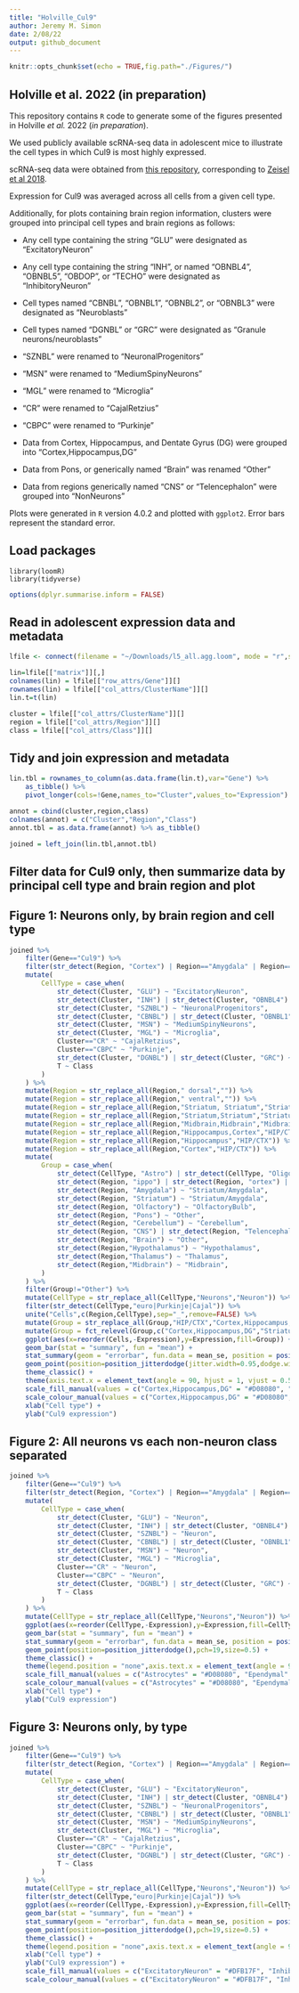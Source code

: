 ```yaml
---
title: "Holville_Cul9"
author: Jeremy M. Simon
date: 2/08/22
output: github_document
---
```


```r
knitr::opts_chunk$set(echo = TRUE,fig.path="./Figures/")
```

## Holville et al. 2022 (in preparation)

This repository contains `R` code to generate some of the figures presented in Holville _et al._ 2022 (_in preparation_). 

We used publicly available scRNA-seq data in adolescent mice to illustrate the cell types in which Cul9 is most highly expressed. 

scRNA-seq data were obtained from [this repository](http://mousebrain.org/adolescent/downloads.html), corresponding to [Zeisel et al 2018](https://www.cell.com/cell/fulltext/S0092-8674(18)30789-X).

Expression for Cul9 was averaged across all cells from a given cell type. 

Additionally, for plots containing brain region information, clusters were grouped into principal cell types and brain regions as follows:

* Any cell type containing the string "GLU" were designated as "ExcitatoryNeuron"
* Any cell type containing the string "INH", or named "OBNBL4", "OBNBL5", "OBDOP", or "TECHO" were designated as "InhibitoryNeuron"
* Cell types named "CBNBL", "OBNBL1", "OBNBL2", or "OBNBL3" were designated as "Neuroblasts"
* Cell types named "DGNBL" or "GRC" were designated as "Granule neurons/neuroblasts"
* "SZNBL" were renamed to "NeuronalProgenitors"
* "MSN"	were renamed to "MediumSpinyNeurons"
* "MGL" were renamed to "Microglia"
* "CR" were renamed to "CajalRetzius"
* "CBPC" were renamed to "Purkinje"

* Data from Cortex, Hippocampus, and Dentate Gyrus (DG) were grouped into "Cortex,Hippocampus,DG"
* Data from Pons, or generically named "Brain" was renamed "Other"
* Data from regions generically named "CNS" or "Telencephalon" were grouped into "NonNeurons"


Plots were generated in `R` version 4.0.2 and plotted with `ggplot2`. Error bars represent the standard error. 


## Load packages 

```
library(loomR)
library(tidyverse)

```

```r
options(dplyr.summarise.inform = FALSE)
```


## Read in adolescent expression data and metadata

```r
lfile <- connect(filename = "~/Downloads/l5_all.agg.loom", mode = "r",skip.validate=T)

lin=lfile[["matrix"]][,]
colnames(lin) = lfile[["row_attrs/Gene"]][]
rownames(lin) = lfile[["col_attrs/ClusterName"]][]
lin.t=t(lin)

cluster = lfile[["col_attrs/ClusterName"]][]
region = lfile[["col_attrs/Region"]][]
class = lfile[["col_attrs/Class"]][]
```

## Tidy and join expression and metadata 

```r
lin.tbl = rownames_to_column(as.data.frame(lin.t),var="Gene") %>% 
    as_tibble() %>%
    pivot_longer(cols=!Gene,names_to="Cluster",values_to="Expression")

annot = cbind(cluster,region,class)
colnames(annot) = c("Cluster","Region","Class")
annot.tbl = as.data.frame(annot) %>% as_tibble()

joined = left_join(lin.tbl,annot.tbl)
```

## Filter data for Cul9 only, then summarize data by principal cell type and brain region and plot

## Figure 1: Neurons only, by brain region and cell type 
```r
joined %>%
    filter(Gene=="Cul9") %>%
    filter(str_detect(Region, "Cortex") | Region=="Amygdala" | Region=="Telencephalon" | Region=="CNS" | Region=="Dentate gyrus" | str_detect(Region, "Hippocampus") | Region=="Olfactory bulb" | Region=="Brain" | str_detect(Region, "Cerebellum") | str_detect(Region, "Striatum") | str_detect(Region,"halamus") | str_detect(Region,"Midbrain")) %>%
    mutate(
        CellType = case_when(
            str_detect(Cluster, "GLU") ~ "ExcitatoryNeuron",
            str_detect(Cluster, "INH") | str_detect(Cluster, "OBNBL4") | str_detect(Cluster, "OBNBL5") | str_detect(Cluster, "OBDOP") | Cluster=="TECHO" ~ "InhibitoryNeuron",
            str_detect(Cluster, "SZNBL") ~ "NeuronalProgenitors",
            str_detect(Cluster, "CBNBL") | str_detect(Cluster, "OBNBL1") | str_detect(Cluster, "OBNBL2") | str_detect(Cluster, "OBNBL3") ~ "Neuroblasts",
            str_detect(Cluster, "MSN") ~ "MediumSpinyNeurons",
            str_detect(Cluster, "MGL") ~ "Microglia",
            Cluster=="CR" ~ "CajalRetzius",
            Cluster=="CBPC" ~ "Purkinje",
            str_detect(Cluster, "DGNBL") | str_detect(Cluster, "GRC") ~ "Granule neurons/neuroblasts",
            T ~ Class
        )
    ) %>%
    mutate(Region = str_replace_all(Region," dorsal","")) %>%
    mutate(Region = str_replace_all(Region," ventral","")) %>%
    mutate(Region = str_replace_all(Region,"Striatum, Striatum","Striatum")) %>%
    mutate(Region = str_replace_all(Region,"Striatum,Striatum","Striatum")) %>%
    mutate(Region = str_replace_all(Region,"Midbrain,Midbrain","Midbrain")) %>%
    mutate(Region = str_replace_all(Region,"Hippocampus,Cortex","HIP/CTX")) %>%
    mutate(Region = str_replace_all(Region,"Hippocampus","HIP/CTX")) %>%
    mutate(Region = str_replace_all(Region,"Cortex","HIP/CTX")) %>%
    mutate(
        Group = case_when(
            str_detect(CellType, "Astro") | str_detect(CellType, "Oligo") | str_detect(CellType, "Ependymal") | str_detect(CellType, "Vascular") ~ "NonNeurons",            
            str_detect(Region, "ippo") | str_detect(Region, "ortex") | str_detect(Region, "entate") | str_detect(Region, "HIP/CTX") ~ "Cortex,Hippocampus,DG",
            str_detect(Region, "Amygdala") ~ "Striatum/Amygdala",
            str_detect(Region, "Striatum") ~ "Striatum/Amygdala",
            str_detect(Region, "Olfactory") ~ "OlfactoryBulb",
            str_detect(Region, "Pons") ~ "Other",
            str_detect(Region, "Cerebellum") ~ "Cerebellum",
            str_detect(Region, "CNS") | str_detect(Region, "Telencephalon") ~ "NonNeurons",
            str_detect(Region, "Brain") ~ "Other",
            str_detect(Region,"Hypothalamus") ~ "Hypothalamus",
            str_detect(Region,"Thalamus") ~ "Thalamus",
            str_detect(Region,"Midbrain") ~ "Midbrain",
        )
    ) %>%
    filter(Group!="Other") %>%
	mutate(CellType = str_replace_all(CellType,"Neurons","Neuron")) %>%
    filter(str_detect(CellType,"euro|Purkinje|Cajal")) %>%
    unite("Cells",c(Region,CellType),sep="_",remove=FALSE) %>%
    mutate(Group = str_replace_all(Group,"HIP/CTX","Cortex,Hippocampus,DG")) %>%
    mutate(Group = fct_relevel(Group,c("Cortex,Hippocampus,DG","Striatum/Amygdala","OlfactoryBulb","Cerebellum","Hypothalamus","Midbrain","Thalamus"))) %>%
    ggplot(aes(x=reorder(Cells,-Expression),y=Expression,fill=Group)) +
    geom_bar(stat = "summary", fun = "mean") +
    stat_summary(geom = "errorbar", fun.data = mean_se, position = position_dodge(0.9), width=0.2) +
	geom_point(position=position_jitterdodge(jitter.width=0.95,dodge.width=0.9),pch=19,size=0.5) +
    theme_classic() + 
    theme(axis.text.x = element_text(angle = 90, hjust = 1, vjust = 0.5)) +
	scale_fill_manual(values = c("Cortex,Hippocampus,DG" = "#D08080", "Striatum/Amygdala" = "#DFB17F", "OlfactoryBulb" = "#84C0CA", "Cerebellum" = "#A081AB", "Hypothalamus" = "#8180BD", "Midbrain" = "#C0C080", "Thalamus" = "#CAB28F", "NonNeurons" = "#C0C0C0")) +
	scale_colour_manual(values = c("Cortex,Hippocampus,DG" = "#D08080", "Striatum/Amygdala" = "#DFB17F", "OlfactoryBulb" = "#84C0CA", "Cerebellum" = "#A081AB", "Hypothalamus" = "#8180BD", "Midbrain" = "#C0C080", "Thalamus" = "#CAB28F", "NonNeurons" = "#C0C0C0")) +
    xlab("Cell type") +
    ylab("Cul9 expression")

```



## Figure 2: All neurons vs each non-neuron class separated
```r
joined %>%
    filter(Gene=="Cul9") %>%
    filter(str_detect(Region, "Cortex") | Region=="Amygdala" | Region=="Telencephalon" | Region=="CNS" | Region=="Dentate gyrus" | str_detect(Region, "Hippocampus") | Region=="Olfactory bulb" | Region=="Brain" | str_detect(Region, "Cerebellum") | str_detect(Region, "Striatum") | str_detect(Region,"halamus") | str_detect(Region,"Midbrain")) %>%
    mutate(
        CellType = case_when(
            str_detect(Cluster, "GLU") ~ "Neuron",
            str_detect(Cluster, "INH") | str_detect(Cluster, "OBNBL4") | str_detect(Cluster, "OBNBL5") | str_detect(Cluster, "OBDOP") | Cluster=="TECHO" ~ "Neuron",
            str_detect(Cluster, "SZNBL") ~ "Neuron",
            str_detect(Cluster, "CBNBL") | str_detect(Cluster, "OBNBL1") | str_detect(Cluster, "OBNBL2") | str_detect(Cluster, "OBNBL3") ~ "Neuron",
            str_detect(Cluster, "MSN") ~ "Neuron",
            str_detect(Cluster, "MGL") ~ "Microglia",
            Cluster=="CR" ~ "Neuron",
            Cluster=="CBPC" ~ "Neuron",
            str_detect(Cluster, "DGNBL") | str_detect(Cluster, "GRC") ~ "Neuron",
            T ~ Class
        )
    ) %>%
	mutate(CellType = str_replace_all(CellType,"Neurons","Neuron")) %>%
    ggplot(aes(x=reorder(CellType,-Expression),y=Expression,fill=CellType)) +
    geom_bar(stat = "summary", fun = "mean") +
    stat_summary(geom = "errorbar", fun.data = mean_se, position = position_dodge(0.9), width=0.2) +
	geom_point(position=position_jitterdodge(),pch=19,size=0.5) +
    theme_classic() + 
    theme(legend.position = "none",axis.text.x = element_text(angle = 90, hjust = 1, vjust = 0.5)) +
	scale_fill_manual(values = c("Astrocytes" = "#D08080", "Ependymal" = "#D08080", "Immune" = "#D08080", "Microglia" = "#D08080", "Neuron" = "#D08080", "Oligos" = "#D08080", "Vascular" = "#D08080")) +
	scale_colour_manual(values = c("Astrocytes" = "#D08080", "Ependymal" = "#D08080", "Immune" = "#D08080", "Microglia" = "#D08080", "Neuron" = "#D08080", "Oligos" = "#D08080", "Vascular" = "#D08080")) +
    xlab("Cell type") +
    ylab("Cul9 expression")
```


## Figure 3: Neurons only, by type
```r
joined %>%
    filter(Gene=="Cul9") %>%
    filter(str_detect(Region, "Cortex") | Region=="Amygdala" | Region=="Telencephalon" | Region=="CNS" | Region=="Dentate gyrus" | str_detect(Region, "Hippocampus") | Region=="Olfactory bulb" | Region=="Brain" | str_detect(Region, "Cerebellum") | str_detect(Region, "Striatum") | str_detect(Region,"halamus") | str_detect(Region,"Midbrain")) %>%
    mutate(
        CellType = case_when(
            str_detect(Cluster, "GLU") ~ "ExcitatoryNeuron",
            str_detect(Cluster, "INH") | str_detect(Cluster, "OBNBL4") | str_detect(Cluster, "OBNBL5") | str_detect(Cluster, "OBDOP") | Cluster=="TECHO" ~ "InhibitoryNeuron",
            str_detect(Cluster, "SZNBL") ~ "NeuronalProgenitors",
            str_detect(Cluster, "CBNBL") | str_detect(Cluster, "OBNBL1") | str_detect(Cluster, "OBNBL2") | str_detect(Cluster, "OBNBL3") ~ "Neuroblasts",
            str_detect(Cluster, "MSN") ~ "MediumSpinyNeurons",
            str_detect(Cluster, "MGL") ~ "Microglia",
            Cluster=="CR" ~ "CajalRetzius",
            Cluster=="CBPC" ~ "Purkinje",
            str_detect(Cluster, "DGNBL") | str_detect(Cluster, "GRC") ~ "Granule neurons/neuroblasts",
            T ~ Class
        )
    ) %>%
	mutate(CellType = str_replace_all(CellType,"Neurons","Neuron")) %>%
    filter(str_detect(CellType,"euro|Purkinje|Cajal")) %>%
    ggplot(aes(x=reorder(CellType,-Expression),y=Expression,fill=CellType)) +
    geom_bar(stat = "summary", fun = "mean") +
    stat_summary(geom = "errorbar", fun.data = mean_se, position = position_dodge(0.9), width=0.2) +
	geom_point(position=position_jitterdodge(),pch=19,size=0.5) +
    theme_classic() + 
    theme(legend.position = "none",axis.text.x = element_text(angle = 90, hjust = 1, vjust = 0.5)) +
    xlab("Cell type") +
    ylab("Cul9 expression") +
	scale_fill_manual(values = c("ExcitatoryNeuron" = "#DFB17F", "InhibitoryNeuron" = "#DFB17F", "Neuron" = "#DFB17F", "Purkinje" = "#DFB17F", "MediumSpinyNeuron" = "#DFB17F", "Neuroblasts" = "#DFB17F", "Granule neurons/neuroblasts" = "#DFB17F", "NeuronalProgenitors" = "#DFB17F", "CajalRetzius" = "#DFB17F")) +
	scale_colour_manual(values = c("ExcitatoryNeuron" = "#DFB17F", "InhibitoryNeuron" = "#DFB17F", "Neuron" = "#DFB17F", "Purkinje" = "#DFB17F", "MediumSpinyNeuron" = "#DFB17F", "Neuroblasts" = "#DFB17F", "Granule neurons/neuroblasts" = "#DFB17F", "NeuronalProgenitors" = "#DFB17F", "CajalRetzius" = "#DFB17F"))

```



